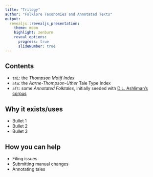 ```yaml
---
title: "Trilogy"
author: "Folklore Taxonomies and Annotated Texts"
output: 
  revealjs::revealjs_presentation:
    theme: moon
    highlight: zenburn
    reveal_options:
      progress: true
      slideNumber: true
---
```


## Contents

- `tmi`: the *Thompson Motif Index*
- `atu`: the *Aarne-Thompson-Uther* Tale Type Index
- `aft`: some *Annotated Folktales*, initially seeded with [D.L. Ashliman’s corpus](https://sites.pitt.edu/~dash/folktexts.html)

## Why it exists/uses

- Bullet 1
- Bullet 2
- Bullet 3

## How you can help

- Filing issues
- Submitting manual changes
- Annotating tales